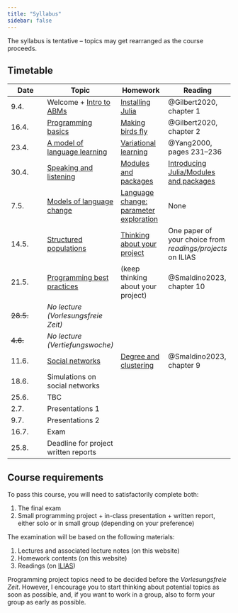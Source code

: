```yaml
---
title: "Syllabus"
sidebar: false
---
```


::: {.callout-note}
The syllabus is tentative -- topics may get rearranged as the course proceeds.
:::


## Timetable

| Date    | Topic    | Homework | Reading |
|---------|---------|--------|-------|
| 9.4.		| Welcome + [Intro to ABMs](lectures/intro.qmd)					| [Installing Julia](homework/installing-julia.qmd) | @Gilbert2020, chapter 1 |
| 16.4.		| [Programming basics](lectures/basics.qmd) | [Making birds fly](homework/fly.qmd) | @Gilbert2020, chapter 2 |
| 23.4.		|	[A model of language learning](lectures/learning.qmd) | [Variational learning](homework/vl.qmd) | @Yang2000, pages 231--236 |
| 30.4.		|	[Speaking and listening](lectures/speaking.qmd)	| [Modules and packages](homework/modules.qmd) | [Introducing Julia/Modules and packages](https://en.wikibooks.org/wiki/Introducing_Julia/Modules_and_packages) |
| 7.5.		| [Models of language change](lectures/change.qmd) | [Language change: parameter exploration](homework/change.qmd) | None |
| 14.5.		| [Structured populations](lectures/structured.qmd) | [Thinking about your project](homework/project.qmd) | One paper of your choice from *readings/projects* on ILIAS |
| 21.5.		| [Programming best practices](lectures/bestpractices.qmd) | (keep thinking about your project) | @Smaldino2023, chapter 10 |
| ~~28.5.~~ | *No lecture (Vorlesungsfreie Zeit)*					| | |
| ~~4.6.~~  |	*No lecture (Vertiefungswoche)*				| | |
| 11.6.		| [Social networks](lectures/networks.qmd) | [Degree and clustering](homework/clustering.qmd) | @Smaldino2023, chapter 9 |
| 18.6.		| Simulations on social networks	| | |
| 25.6.		| TBC	| | |
| 2.7.		| Presentations 1					| | |
| 9.7.		| Presentations 2				| | |
| 16.7.		| Exam					| | |
| 25.8.		| Deadline for project written reports	| | |


## Course requirements

To pass this course, you will need to satisfactorily complete both:

1. The final exam
1. Small programming project + in-class presentation + written report, either solo or in small group (depending on your preference)

The examination will be based on the following materials:

1. Lectures and associated lecture notes (on this website)
1. Homework contents (on this website)
1. Readings (on [ILIAS](https://ilias.uni-konstanz.de/goto_ILIASKONSTANZ_crs_1712980.html))

Programming project topics need to be decided before the *Vorlesungsfreie Zeit*. However, I encourage you to start thinking about potential topics as soon as possible, and, if you want to work in a group, also to form your group as early as possible.
